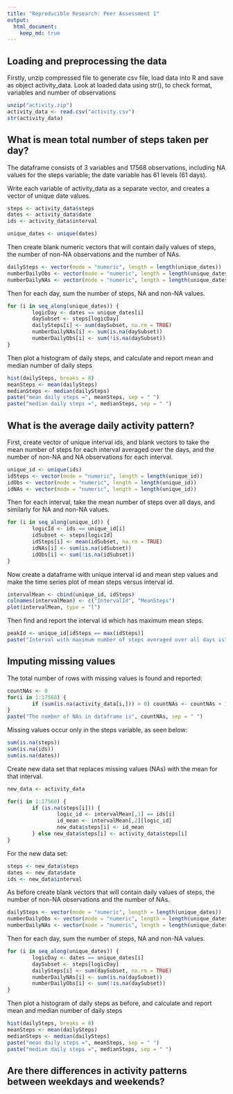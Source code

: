 ```yaml
---
title: "Reproducible Research: Peer Assessment 1"
output: 
  html_document:
    keep_md: true
---
```



## Loading and preprocessing the data
Firstly, unzip compressed file to generate csv file, load data into R and save as object activity_data. Look at loaded data using str(), to check format, variables and number of observations
```r
unzip("activity.zip")
activity_data <- read.csv("activity.csv")
str(activity_data)
```

## What is mean total number of steps taken per day?
The dataframe consists of 3 variables and 17568 observations, including NA values for the steps variable; the date variable has 61 levels (61 days).

Write each variable of activity_data as a separate vector, and creates a vector of unique date values.
```r

steps <- activity_data$steps
dates <- activity_data$date
ids <- activity_data$interval

unique_dates <- unique(dates)
```


Then create blank numeric vectors that will contain daily values of steps, the number of non-NA observations and the number of NAs.

```r
dailySteps <- vector(mode = "numeric", length = length(unique_dates))
numberDailyObs <- vector(mode = "numeric", length = length(unique_dates))
numberDailyNAs <- vector(mode = "numeric", length = length(unique_dates))
```

Then for each day, sum the number of steps, NA and non-NA values.
```r
for (i in seq_along(unique_dates)) {
        logicDay <- dates == unique_dates[i]
        daySubset <- steps[logicDay]
        dailySteps[i] <- sum(daySubset, na.rm = TRUE)
        numberDailyNAs[i] <- sum(is.na(daySubset))
        numberDailyObs[i] <- sum(!is.na(daySubset))
}
```
Then plot a histogram of daily steps, and calculate and report mean and median number of daily steps

```r
hist(dailySteps, breaks = 8)
meanSteps <- mean(dailySteps)
medianSteps <- median(dailySteps)
paste("mean daily steps =", meanSteps, sep = " ")
paste("median daily steps =", medianSteps, sep = " ")
```

## What is the average daily activity pattern?

First, create vector of unique interval ids, and blank vectors to take the mean number of steps for each interval averaged over the days, and the number of non-NA and NA observations for each interval.

```r
unique_id <- unique(ids)
idSteps <- vector(mode = "numeric", length = length(unique_id))
idObs <- vector(mode = "numeric", length = length(unique_id))
idNAs <- vector(mode = "numeric", length = length(unique_id))
```

Then for each interval, take the mean number of steps over all days, and similarly for NA and non-NA values.
```r
for (i in seq_along(unique_id)) {
        logicId <- ids == unique_id[i]
        idSubset <- steps[logicId]
        idSteps[i] <- mean(idSubset, na.rm = TRUE)
        idNAs[i] <- sum(is.na(idSubset))
        idObs[i] <- sum(!is.na(idSubset))
}
```
Now create a dataframe with unique interval id and mean step values and make the time series plot of mean steps versus interval id.

```r
intervalMean <- cbind(unique_id, idSteps)
colnames(intervalMean) <- c("IntervalId", "MeanSteps")
plot(intervalMean, type = "l")

```

Then find and report the interval id which has maximum mean steps.
```r
peakId <- unique_id[idSteps == max(idSteps)]
paste("Interval with maximum number of steps averaged over all days is", peakId, sep = " ")
```

## Imputing missing values
The total number of rows with missing values is found and reported:
```r
countNAs <- 0
for(i in 1:17568) {
        if (sum(is.na(activity_data[i,])) > 0) countNAs <- countNAs + 1
}
paste("The number of NAs in dataframe is", countNAs, sep = " ")
```
Missing values occur only in the steps variable, as seen below:

```r
sum(is.na(steps))
sum(is.na(ids))
sum(is.na(dates))
```

Create new data set that replaces missing values (NAs) with the mean for that interval.
```r
new_data <- activity_data

for(i in 1:17568) {
        if (is.na(steps[i])) {
                logic_id <- intervalMean[,1] == ids[i]
                id_mean <- intervalMean[,2][logic_id]
                new_data$steps[i] <- id_mean
        } else new_data$steps[i] <- activity_data$steps[i]
}

```
For the new data set:
```r
steps <- new_data$steps
dates <- new_data$date
ids <- new_data$interval
```

As before create blank vectors that will contain daily values of steps, the number of non-NA observations and the number of NAs.

```r
dailySteps <- vector(mode = "numeric", length = length(unique_dates))
numberDailyObs <- vector(mode = "numeric", length = length(unique_dates))
numberDailyNAs <- vector(mode = "numeric", length = length(unique_dates))
```

Then for each day, sum the number of steps, NA and non-NA values.
```r
for (i in seq_along(unique_dates)) {
        logicDay <- dates == unique_dates[i]
        daySubset <- steps[logicDay]
        dailySteps[i] <- sum(daySubset, na.rm = TRUE)
        numberDailyNAs[i] <- sum(is.na(daySubset))
        numberDailyObs[i] <- sum(!is.na(daySubset))
}
```
Then plot a histogram of daily steps as before, and calculate and report mean and median number of daily steps

```r
hist(dailySteps, breaks = 8)
meanSteps <- mean(dailySteps)
medianSteps <- median(dailySteps)
paste("mean daily steps =", meanSteps, sep = " ")
paste("median daily steps =", medianSteps, sep = " ")
```

## Are there differences in activity patterns between weekdays and weekends?
